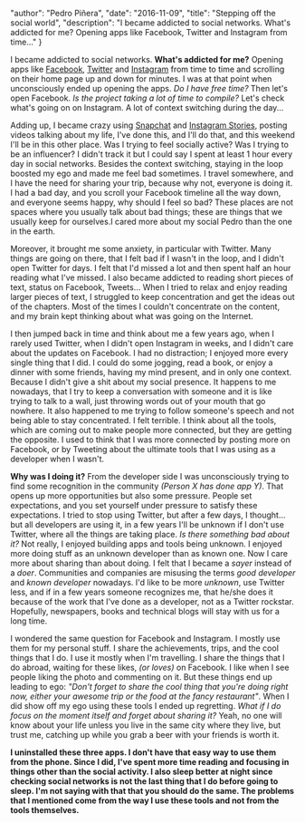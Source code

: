 
  "author": "Pedro Piñera",
  "date": "2016-11-09",
  "title": "Stepping off the social world",
  "description": "I became addicted to social networks. What's addicted for me? Opening apps like Facebook, Twitter and Instagram from time..."
}




I became addicted to social networks. **What's addicted for me?** Opening apps like [Facebook](https://facebook.com), [Twitter](https://twitter.com) and [Instagram](https://instagram.com) from time to time and scrolling on their home page up and down for minutes. I was at that point when unconsciously ended up opening the apps. _Do I have free time?_ Then let's open Facebook. _Is the project taking a lot of time to compile?_ Let's check what's going on on Instagram. A lot of context switching during the day...

Adding up, I became crazy using [Snapchat](https://snapchat.com) and [Instagram Stories](https://instagram.com), posting videos talking about my life, I've done this, and I'll do that, and this weekend I'll be in this other place. Was I trying to feel socially active? Was I trying to be an influencer? I didn't track it but I could say I spent at least 1 hour every day in social networks. Besides the context switching, staying in the loop boosted my ego and made me feel bad sometimes. I travel somewhere, and I have the need for sharing your trip, because why not, everyone is doing it. I had a bad day, and you scroll your Facebook timeline all the way down, and everyone seems happy, why should I feel so bad? These places are not spaces where you usually talk about bad things; these are things that we usually keep for ourselves.I cared more about my social Pedro than the one in the earth.

Moreover, it brought me some anxiety, in particular with Twitter. Many things are going on there, that I felt bad if I wasn't in the loop, and I didn't open Twitter for days. I felt that I'd missed a lot and then spent half an hour reading what I've missed. I also became addicted to reading short pieces of text, status on Facebook, Tweets... When I tried to relax and enjoy reading larger pieces of text, I struggled to keep concentration and get the ideas out of the chapters. Most of the times I couldn't concentrate on the content, and my brain kept thinking about what was going on the Internet.

I then jumped back in time and think about me a few years ago, when I rarely used Twitter, when I didn't open Instagram in weeks, and I didn't care about the updates on Facebook. I had no distraction; I enjoyed more every single thing that I did. I could do some jogging, read a book, or enjoy a dinner with some friends, having my mind present, and in only one context. Because I didn't give a shit about my social presence. It happens to me nowadays, that I try to keep a conversation with someone and it is like trying to talk to a wall, just throwing words out of your mouth that go nowhere. It also happened to me trying to follow someone's speech and not being able to stay concentrated. I felt terrible. I think about all the tools, which are coming out to make people more connected, but they are getting the opposite. I used to think that I was more connected by posting more on Facebook, or by Tweeting about the ultimate tools that I was using as a developer when I wasn't.

**Why was I doing it?** From the developer side I was unconsciously trying to find some recognition in the community _(Person X has done app Y)_. That opens up more opportunities but also some pressure. People set expectations, and you set yourself under pressure to satisfy these expectations. I tried to stop using Twitter, but after a few days, I thought... but all developers are using it, in a few years I'll be unknown if I don't use Twitter, where all the things are taking place. _Is there something bad about it?_ Not really, I enjoyed building apps and tools being unknown. I enjoyed more doing stuff as an unknown developer than as known one. Now I care more about sharing than about doing. I felt that I became a _sayer_ instead of a _doer_. Communities and companies are misusing the terms _good developer_ and _known developer_ nowadays. I'd like to be more _unknown_, use Twitter less, and if in a few years someone recognizes me, that he/she does it because of the work that I've done as a developer, not as a Twitter rockstar. Hopefully, newspapers, books and technical blogs will stay with us for a long time.

I wondered the same question for Facebook and Instagram. I mostly use them for my personal stuff. I share the achievements, trips, and the cool things that I do. I use it mostly when I'm travelling. I share the things that I do abroad, waiting for these likes, _(or loves)_ on Facebook. I like when I see people liking the photo and commenting on it. But these things end up leading to ego: _"Don't forget to share the cool thing that you're doing right now, either your awesome trip or the food at the fancy restaurant"_. When I did show off my ego using these tools I ended up regretting. _What if I do focus on the moment itself and forget about sharing it?_ Yeah, no one will know about your life unless you live in the same city where they live, but trust me, catching up while you grab a beer with your friends is worth it.

**I uninstalled these three apps. I don't have that easy way to use them from the phone. Since I did, I've spent more time reading and focusing in things other than the social activity. I also sleep better at night since checking social networks is not the last thing that I do before going to sleep. I'm not saying with that that you should do the same. The problems that I mentioned come from the way I use these tools and not from the tools themselves.**

    